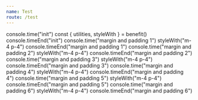 ```yaml
---
name: Test
route: /test
---
```


console.time("init")
const { utilities, styleWith } = benefit()
console.timeEnd("init")
console.time("margin and padding 1")
styleWith("m-4 p-4")
console.timeEnd("margin and padding 1")
console.time("margin and padding 2")
styleWith("m-4 p-4")
console.timeEnd("margin and padding 2")
console.time("margin and padding 3")
styleWith("m-4 p-4")
console.timeEnd("margin and padding 3")
console.time("margin and padding 4")
styleWith("m-4 p-4")
console.timeEnd("margin and padding 4")
console.time("margin and padding 5")
styleWith("m-4 p-4")
console.timeEnd("margin and padding 5")
console.time("margin and padding 6")
styleWith("m-4 p-4")
console.timeEnd("margin and padding 6")
